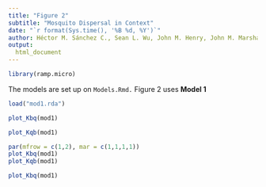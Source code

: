 ```yaml
---
title: "Figure 2"
subtitle: "Mosquito Dispersal in Context"
date: "`r format(Sys.time(), '%B %d, %Y')`"
author: Héctor M. Sánchez C., Sean L. Wu, John M. Henry, John M. Marshall, David L. Smith
output:
  html_document 
---
```



```r
library(ramp.micro)
```

The models are set up on `Models.Rmd.` Figure 2 uses **Model 1** 

```r
load("mod1.rda")
```


```r
plot_Kbq(mod1)
```

```r
plot_Kqb(mod1)
```

```r
par(mfrow = c(1,2), mar = c(1,1,1,1))
plot_Kbq(mod1)
plot_Kqb(mod1)
```

```r
plot_Kbq(mod1)
```
